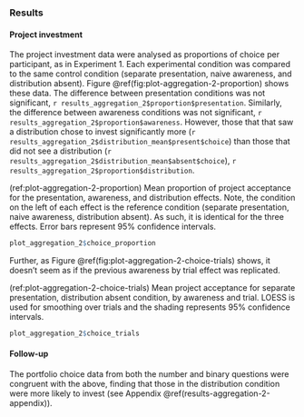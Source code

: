 ### Results {#results-aggregation-2}

#### Project investment

The project investment data were analysed as proportions of choice per
participant, as in Experiment 1. Each experimental condition was compared to the
same control condition (separate presentation, naive awareness, and distribution
absent). Figure \@ref(fig:plot-aggregation-2-proportion) shows these data. The
difference between presentation conditions was not significant,
`r results_aggregation_2$proportion$presentation`. Similarly, the
difference between awareness conditions was not significant,
`r results_aggregation_2$proportion$awareness`. However, those that that saw a
distribution chose to invest significantly more
(`r results_aggregation_2$distribution_mean$present$choice`) than those that did
not see a distribution
(`r results_aggregation_2$distribution_mean$absent$choice`),
`r results_aggregation_2$proportion$distribution`.

(ref:plot-aggregation-2-proportion) Mean proportion of project acceptance for the presentation, awareness, and distribution effects. Note, the condition on the left of each effect is the reference condition (separate presentation, naive awareness, distribution absent). As such, it is identical for the three effects. Error bars represent 95% confidence intervals.

```r
plot_aggregation_2$choice_proportion
```

Further, as Figure \@ref(fig:plot-aggregation-2-choice-trials) shows, it
doesn't seem as if the previous awareness by trial effect was replicated.

(ref:plot-aggregation-2-choice-trials) Mean project acceptance for separate presentation, distribution absent condition, by awareness and trial. LOESS is used for smoothing over trials and the shading represents 95% confidence intervals.

```r
plot_aggregation_2$choice_trials
```

#### Follow-up

The portfolio choice data from both the number and binary questions were
congruent with the above, finding that those in the distribution condition were
more likely to invest (see Appendix \@ref(results-aggregation-2-appendix)).
